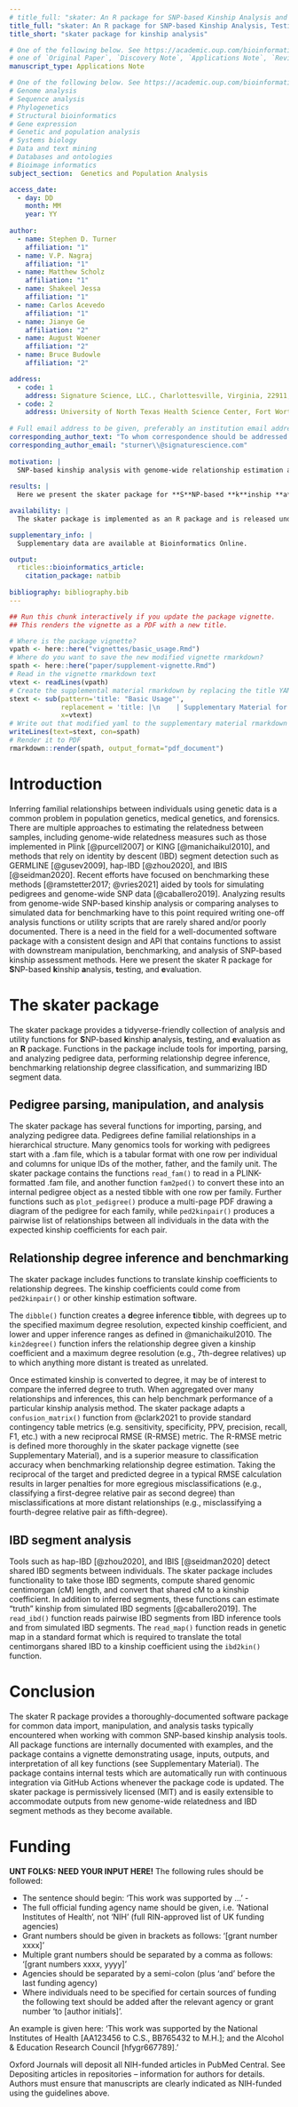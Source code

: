```yaml
---
# title_full: "skater: An R package for SNP-based Kinship Analysis and Benchmarking"
title_full: "skater: An R package for SNP-based Kinship Analysis, Testing, and Evaluation"
title_short: "skater package for kinship analysis"

# One of the following below. See https://academic.oup.com/bioinformatics/pages/instructions_for_authors#Types%20of%20Manuscript
# one of `Original Paper`, `Discovery Note`, `Applications Note`, `Review`, `Letter to the Editor`, `Conference Paper`    
manuscript_type: Applications Note

# One of the following below. See https://academic.oup.com/bioinformatics/pages/instructions_for_authors#Detailed%20Scope%20Guidelines
# Genome analysis
# Sequence analysis
# Phylogenetics
# Structural bioinformatics
# Gene expression
# Genetic and population analysis
# Systems biology
# Data and text mining
# Databases and ontologies
# Bioimage informatics
subject_section:  Genetics and Population Analysis

access_date:
  - day: DD
    month: MM
    year: YY
      
author:
  - name: Stephen D. Turner
    affiliation: "1"
  - name: V.P. Nagraj
    affiliation: "1"
  - name: Matthew Scholz
    affiliation: "1"
  - name: Shakeel Jessa
    affiliation: "1"
  - name: Carlos Acevedo
    affiliation: "1"
  - name: Jianye Ge
    affiliation: "2"
  - name: August Woener
    affiliation: "2"
  - name: Bruce Budowle
    affiliation: "2"

address:
  - code: 1
    address: Signature Science, LLC., Charlottesville, Virginia, 22911, USA.
  - code: 2
    address: University of North Texas Health Science Center, Fort Worth, Texas, 76107, USA.
 
# Full email address to be given, preferably an institution email address.  
corresponding_author_text: "To whom correspondence should be addressed. E-mail: sturner\\@signaturescience.com"
corresponding_author_email: "sturner\\@signaturescience.com"
  
motivation: |
  SNP-based kinship analysis with genome-wide relationship estimation and IBD segment analysis methods produce results that often require further downstream manipulation and analysis. A software package with a consistent design and implementation that offers this downstream analysis functionality is needed.
  
results: |
  Here we present the skater package for **S**NP-based **k**inship **a**nalysis, **t**esting, and **e**valuation as an **R** package. The skater package contains a suite of well-documented tools for importing, parsing, and analyzing pedigree data, performing relationship degree inference, benchmarking relationship degree classification, and summarizing IBD segment data.

availability: |
  The skater package is implemented as an R package and is released under the MIT license at https\:\/\/github.com/signaturescience/skater. Documentation is available at https\:\/\/signaturescience.github.io/skater.

supplementary_info: |
  Supplementary data are available at Bioinformatics Online.

output:
  rticles::bioinformatics_article:
    citation_package: natbib
    
bibliography: bibliography.bib
---
```


```r
## Run this chunk interactively if you update the package vignette.
## This renders the vignette as a PDF with a new title.

# Where is the package vignette?
vpath <- here::here("vignettes/basic_usage.Rmd")
# Where do you want to save the new modified vignette rmarkdown?
spath <- here::here("paper/supplement-vignette.Rmd")
# Read in the vignette rmarkdown text
vtext <- readLines(vpath)
# Create the supplemental material rmarkdown by replacing the title YAML
stext <- sub(pattern='title: "Basic Usage"', 
             replacement = 'title: |\n    | Supplementary Material for:\n    | skater: An R package for SNP-based Kinship Analysis, Testing, and Evaluation\n    | _(skater v0.1.0 package vignette)_', 
             x=vtext)
# Write out that modified yaml to the supplementary material rmarkdown
writeLines(text=stext, con=spath)
# Render it to PDF
rmarkdown::render(spath, output_format="pdf_document")
```


# Introduction

Inferring familial relationships between individuals using genetic data is a common problem in population genetics, medical genetics, and forensics. There are multiple approaches to estimating the relatedness between samples, including genome-wide relatedness measures such as those implemented in Plink [@purcell2007] or KING [@manichaikul2010], and methods that rely on identity by descent (IBD) segment detection such as GERMLINE [@gusev2009], hap-IBD [@zhou2020], and IBIS [@seidman2020]. Recent efforts have focused on benchmarking these methods [@ramstetter2017; @vries2021] aided by tools for simulating pedigrees and genome-wide SNP data [@caballero2019]. Analyzing results from genome-wide SNP-based kinship analysis or comparing analyses to simulated data for benchmarking have to this point required writing one-off analysis functions or utility scripts that are rarely shared and/or poorly documented. There is a need in the field for a well-documented software package with a consistent design and API that contains functions to assist with downstream manipulation, benchmarking, and analysis of SNP-based kinship assessment methods. Here we present the skater R package for **S**NP-based **k**inship **a**nalysis, **t**esting, and **e**valuation.

# The skater package

The skater package provides a tidyverse-friendly collection of analysis and utility functions for **S**NP-based **k**inship **a**nalysis, **t**esting, and **e**valuation as an **R** package. Functions in the package include tools for importing, parsing, and analyzing pedigree data, performing relationship degree inference, benchmarking relationship degree classification, and summarizing IBD segment data.


## Pedigree parsing, manipulation, and analysis

The skater package has several functions for importing, parsing, and analyzing pedigree data. Pedigrees define familial relationships in a hierarchical structure. Many genomics tools for working with pedigrees start with a .fam file, which is a tabular format with one row per individual and columns for unique IDs of the mother, father, and the family unit. The skater package contains the functions `read_fam()` to read in a PLINK-formatted .fam file, and another function `fam2ped()` to convert these into an internal pedigree object as a nested tibble with one row per family. Further functions such as `plot_pedigree()` produce a multi-page PDF drawing a diagram of the pedigree for each family, while `ped2kinpair()` produces a pairwise list of relationships between all individuals in the data with the expected kinship coefficients for each pair.

## Relationship degree inference and benchmarking

The skater package includes functions to translate kinship coefficients to relationship degrees. The kinship coefficients could come from `ped2kinpair()` or other kinship estimation software.

The `dibble()` function creates a **d**egree **i**nference **t**ibble, with degrees up to the specified maximum degree resolution, expected kinship coefficient, and lower and upper inference ranges as defined in @manichaikul2010. The `kin2degree()` function infers the relationship degree given a kinship coefficient and a maximum degree resolution (e.g., 7th-degree relatives) up to which anything more distant is treated as unrelated.

Once estimated kinship is converted to degree, it may be of interest to compare the inferred degree to truth. When aggregated over many relationships and inferences, this can help benchmark performance of a particular kinship analysis method. The skater package adapts a `confusion_matrix()` function from @clark2021 to provide standard contingency table metrics (e.g. sensitivity, specificity, PPV, precision, recall, F1, etc.) with a new reciprocal RMSE (R-RMSE) metric. The R-RMSE metric is defined more thoroughly in the skater package vignette (see Supplementary Material), and is a superior measure to classification accuracy when benchmarking relationship degree estimation. Taking the reciprocal of the target and predicted degree in a typical RMSE calculation results in larger penalties for more egregious misclassifications (e.g., classifying a first-degree relative pair as second degree) than misclassifications at more distant relationships (e.g., misclassifying a fourth-degree relative pair as fifth-degree).

## IBD segment analysis

Tools such as hap-IBD [@zhou2020], and IBIS [@seidman2020] detect shared IBD segments between individuals. The skater package includes functionality to take those IBD segments, compute shared genomic centimorgan (cM) length, and convert that shared cM to a kinship coefficient. In addition to inferred segments, these functions can estimate "truth" kinship from simulated IBD segments [@caballero2019]. The `read_ibd()` function reads pairwise IBD segments from IBD inference tools and from simulated IBD segments. The `read_map()` function reads in genetic map in a standard format which is required to translate the total centimorgans shared IBD to a kinship coefficient using the `ibd2kin()` function.

# Conclusion

The skater R package provides a thoroughly-documented software package for common data import, manipulation, and analysis tasks typically encountered when working with common SNP-based kinship analysis tools. All package functions are internally documented with examples, and the package contains a vignette demonstrating usage, inputs, outputs, and interpretation of all key functions (see Supplementary Material). The package contains internal tests which are automatically run with continuous integration via GitHub Actions whenever the package code is updated. The skater package is permissively licensed (MIT) and is easily extensible to accommodate outputs from new genome-wide relatedness and IBD segment methods as they become available.

<!-- # Acknowledgements {.unnumbered} -->

<!-- These should be included at the end of the text and not in footnotes. Please ensure you acknowledge all sources of funding, see funding section below. -->

<!-- Details of all funding sources for the work in question should be given in a separate section entitled 'Funding'. This should appear before the 'Acknowledgements' section. -->

# Funding {.unnumbered}

**UNT FOLKS: NEED YOUR INPUT HERE!** The following rules should be followed:

-   The sentence should begin: 'This work was supported by ...' -
-   The full official funding agency name should be given, i.e. 'National Institutes of Health', not 'NIH' (full RIN-approved list of UK funding agencies)
-   Grant numbers should be given in brackets as follows: '[grant number xxxx]'
-   Multiple grant numbers should be separated by a comma as follows: '[grant numbers xxxx, yyyy]'
-   Agencies should be separated by a semi-colon (plus 'and' before the last funding agency)
-   Where individuals need to be specified for certain sources of funding the following text should be added after the relevant agency or grant number 'to [author initials]'.

An example is given here: 'This work was supported by the National Institutes of Health [AA123456 to C.S., BB765432 to M.H.]; and the Alcohol & Education Research Council [hfygr667789].'

Oxford Journals will deposit all NIH-funded articles in PubMed Central. See Depositing articles in repositories -- information for authors for details. Authors must ensure that manuscripts are clearly indicated as NIH-funded using the guidelines above.
